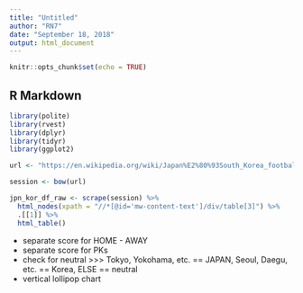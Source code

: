 ```yaml
---
title: "Untitled"
author: "RN7"
date: "September 18, 2018"
output: html_document
---
```


```r
knitr::opts_chunk$set(echo = TRUE)
```

## R Markdown



```r
library(polite)
library(rvest)
library(dplyr)
library(tidyr)
library(ggplot2)
```



```r
url <- "https://en.wikipedia.org/wiki/Japan%E2%80%93South_Korea_football_rivalry"

session <- bow(url)

jpn_kor_df_raw <- scrape(session) %>% 
  html_nodes(xpath = "//*[@id='mw-content-text']/div/table[3]") %>% 
  .[[1]] %>% 
  html_table()


```

- separate score for HOME - AWAY
- separate score for PKs
- check for neutral >>> Tokyo, Yokohama, etc. == JAPAN, Seoul, Daegu, etc. == Korea, ELSE == neutral
- vertical lollipop chart


